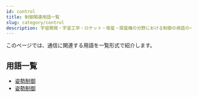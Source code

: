 ```yaml
---
id: control
title: 制御関連用語一覧
slug: category/control
description: 宇宙開発・宇宙工学・ロケット・衛星・探査機の分野における制御の用語の一覧です．意味・定義・概要・説明ページへと移ることができます．
---
```



<Head>
  <script type="application/ld+json">
    {`{
      "@context": "https://schema.org",
      "@type": "DefinedTerm",
      "name": "制御関連用語一覧",
      "inDefinedTermSet": "https://www.space-portal.org",
      "termCode": "category/control",
      "description": "宇宙開発・宇宙工学・ロケット・衛星・探査機の分野における制御の用語の一覧です．意味・定義・概要・説明ページへと移ることができます．",
      "url": "https://www.space-portal.org/docs/category/control"
    }`}
  </script>
</Head>

このページでは、通信に関連する用語を一覧形式で紹介します。

## 用語一覧

- [姿勢制御](/docs/control/technology/attitude-control)
- [姿勢制御](/docs/control/technology/rendezvous-docking)
